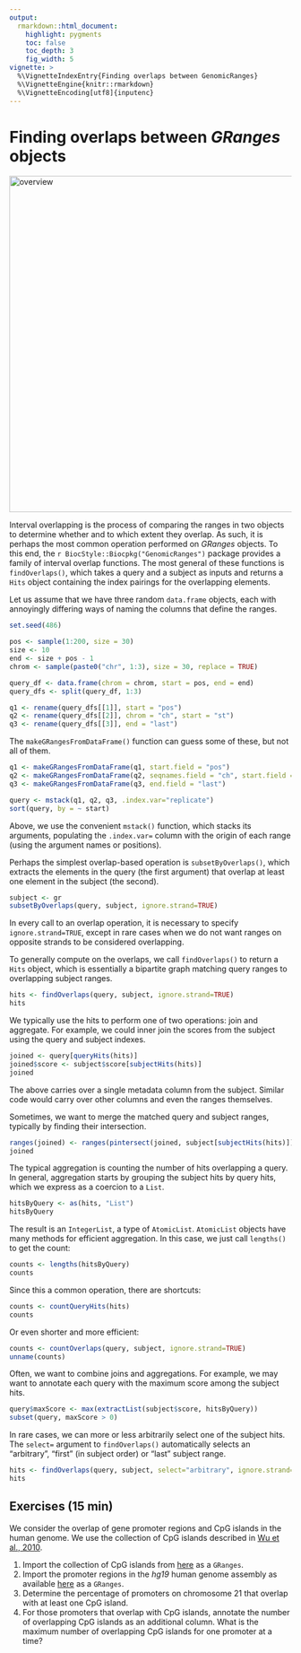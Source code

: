 ```yaml
---
output:
  rmarkdown::html_document:
    highlight: pygments
    toc: false
    toc_depth: 3
    fig_width: 5
vignette: >
  %\VignetteIndexEntry{Finding overlaps between GenomicRanges}
  %\VignetteEngine{knitr::rmarkdown}
  %\VignetteEncoding[utf8]{inputenc}  
---
```


# Finding overlaps between *GRanges* objects

<img src="files/GRanges_oview.png" alt="overview" width="600"/>

Interval overlapping is the process of comparing the ranges in two
objects to determine whether and to which extent they overlap. 
As such, it is perhaps the most common operation performed on *GRanges* objects.
To this end, the `r BiocStyle::Biocpkg("GenomicRanges")`
package provides a family of interval overlap functions. 
The most general of these functions is `findOverlaps()`, which takes a query 
and a subject as inputs and returns a `Hits` object containing
the index pairings for the overlapping elements.

Let us assume that we have three random `data.frame` objects, each with
annoyingly differing ways of naming the columns that define the ranges.

```r
set.seed(486)

pos <- sample(1:200, size = 30)
size <- 10
end <- size + pos - 1
chrom <- sample(paste0("chr", 1:3), size = 30, replace = TRUE)

query_df <- data.frame(chrom = chrom, start = pos, end = end)
query_dfs <- split(query_df, 1:3)

q1 <- rename(query_dfs[[1]], start = "pos")
q2 <- rename(query_dfs[[2]], chrom = "ch", start = "st")
q3 <- rename(query_dfs[[3]], end = "last")
```

The `makeGRangesFromDataFrame()` function can guess some of these, but
not all of them.

```r
q1 <- makeGRangesFromDataFrame(q1, start.field = "pos")
q2 <- makeGRangesFromDataFrame(q2, seqnames.field = "ch", start.field = "st")
q3 <- makeGRangesFromDataFrame(q3, end.field = "last")

query <- mstack(q1, q2, q3, .index.var="replicate")
sort(query, by = ~ start)
```

Above, we use the convenient `mstack()` function, which stacks its
arguments, populating the `.index.var=` column with the origin of each
range (using the argument names or positions).

Perhaps the simplest overlap-based operation is `subsetByOverlaps()`,
which extracts the elements in the query (the first argument) that
overlap at least one element in the subject (the second).

```r
subject <- gr
subsetByOverlaps(query, subject, ignore.strand=TRUE)
```
In every call to an overlap operation, it is necessary to specify
`ignore.strand=TRUE`, except in rare cases when we do not want ranges
on opposite strands to be considered overlapping.

To generally compute on the overlaps, we call `findOverlaps()` to
return a `Hits` object, which is essentially a bipartite graph
matching query ranges to overlapping subject ranges.

```r
hits <- findOverlaps(query, subject, ignore.strand=TRUE)
hits
```

We typically use the hits to perform one of two operations: join and
aggregate. For example, we could inner join the scores from the
subject using the query and subject indexes.

```r
joined <- query[queryHits(hits)]
joined$score <- subject$score[subjectHits(hits)]
joined
```

The above carries over a single metadata column from the
subject. Similar code would carry over other columns and even the
ranges themselves. 

Sometimes, we want to merge the matched query and subject ranges,
typically by finding their intersection.

```r
ranges(joined) <- ranges(pintersect(joined, subject[subjectHits(hits)]))
joined
```

The typical aggregation is counting the number of hits overlapping a
query. In general, aggregation starts by grouping the subject hits by
query hits, which we express as a coercion to a `List`.

```r
hitsByQuery <- as(hits, "List")
hitsByQuery
```

The result is an `IntegerList`, a type of `AtomicList`. 
`AtomicList` objects have many methods for efficient aggregation. 
In this case, we just call `lengths()` to get the count:

```r
counts <- lengths(hitsByQuery)
counts
```

Since this a common operation, there are shortcuts:

```r
counts <- countQueryHits(hits)
counts
```

Or even shorter and more efficient:

```r
counts <- countOverlaps(query, subject, ignore.strand=TRUE)
unname(counts)
```

Often, we want to combine joins and aggregations. For example, we may
want to annotate each query with the maximum score among the subject
hits.

```r
query$maxScore <- max(extractList(subject$score, hitsByQuery))
subset(query, maxScore > 0)
```

In rare cases, we can more or less arbitrarily select one of the
subject hits. The `select=` argument to `findOverlaps()` automatically
selects an "arbitrary", "first" (in subject order) or "last" subject
range.

```r
hits <- findOverlaps(query, subject, select="arbitrary", ignore.strand=TRUE)
hits
```

## Exercises (15 min)

We consider the overlap of gene promoter regions and CpG islands in the human genome.
We use the collection of CpG islands described in
[Wu et al., 2010](https://doi.org/10.1093/biostatistics/kxq005).

1. Import the collection of CpG islands from
[here](http://www.haowulab.org/software/makeCGI/model-based-cpg-islands-hg19.txt)
as a `GRanges`. 
2. Import the promoter regions in the *hg19* human genome assembly as available 
[here](http://gattaca.imppc.org/regioner/data/UCSC.promoters.hg19.bed)
as a `GRanges`. 
3. Determine the percentage of promoters on chromosome 21 that overlap with at 
least one CpG island. 
4. For those promoters that overlap with CpG islands, annotate the number of 
overlapping CpG islands as an additional column.
What is the maximum number of overlapping CpG islands for one promoter at a time? 
